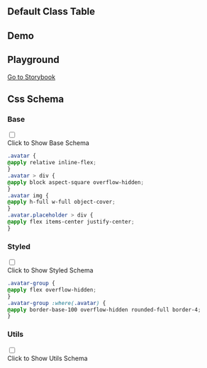 
## Default Class Table

<CssTable name="avatar" />

## Demo

<Demo></Demo>

## Playground

[Go to Storybook](https://story.ui.icebreaker.top/?path=/docs/data-display-avatar--docs)

## Css Schema


### Base

<div className="collapse">
<input type="checkbox" /> 
<div class="collapse-title px-0">
<span class="btn">Click to Show Base Schema</span>
</div>
<div class="collapse-content"> 

```css
.avatar {
@apply relative inline-flex;
}
.avatar > div {
@apply block aspect-square overflow-hidden;
}
.avatar img {
@apply h-full w-full object-cover;
}
.avatar.placeholder > div {
@apply flex items-center justify-center;
}
```

</div>
</div>

  

### Styled

<div className="collapse">
<input type="checkbox" /> 
<div class="collapse-title px-0">
<span class="btn">Click to Show Styled Schema</span>
</div>
<div class="collapse-content"> 

```css
.avatar-group {
@apply flex overflow-hidden;
}
.avatar-group :where(.avatar) {
@apply border-base-100 overflow-hidden rounded-full border-4;
}
```

</div>
</div>

  

### Utils

<div className="collapse">
<input type="checkbox" /> 
<div class="collapse-title px-0">
<span class="btn">Click to Show Utils Schema</span>
</div>
<div class="collapse-content"> 

```css

```

</div>
</div>